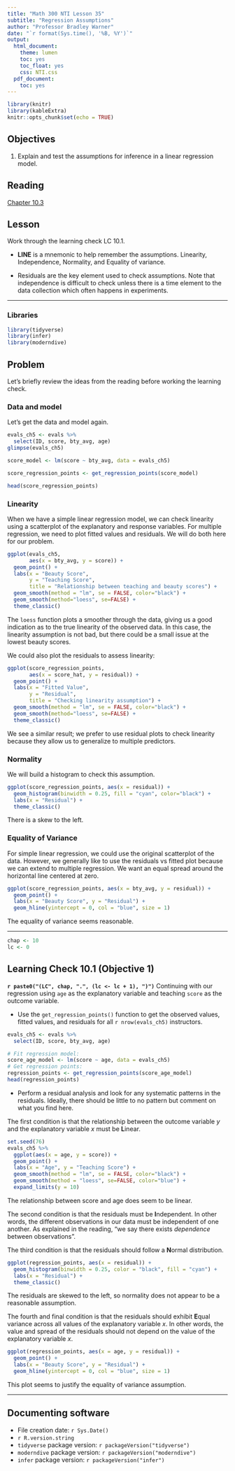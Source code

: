 ```yaml
---
title: "Math 300 NTI Lesson 35"
subtitle: "Regression Assumptions"
author: "Professor Bradley Warner"
date: "`r format(Sys.time(), '%B, %Y')`"
output:
  html_document:
    theme: lumen
    toc: yes
    toc_float: yes
    css: NTI.css
  pdf_document:
    toc: yes
---
```


```r
library(knitr)
library(kableExtra)
knitr::opts_chunk$set(echo = TRUE)
```

## Objectives

1. Explain and test the assumptions for inference in a linear regression model.


## Reading

[Chapter 10.3](https://moderndive.com/10-inference-for-regression.html#regression-conditions)

## Lesson

Work through the learning check LC 10.1.

+ **LINE** is a mnemonic to help remember the assumptions. Linearity, Independence, Normality, and Equality of variance.

+ Residuals are the key element used to check assumptions. Note that independence is difficult to check unless there is a time element to the data collection which often happens in experiments. 

------------------------------------------------------------------------

### Libraries

```r
library(tidyverse)
library(infer)
library(moderndive)
```

## Problem

Let's briefly review the ideas from the reading before working the learning check.

### Data and model

Let's get the data and model again.

```r
evals_ch5 <- evals %>%
  select(ID, score, bty_avg, age)
glimpse(evals_ch5)
```

```r
score_model <- lm(score ~ bty_avg, data = evals_ch5)
```


```r
score_regression_points <- get_regression_points(score_model)
```

```r
head(score_regression_points)
```


### Linearity

When we have a simple linear regression model, we can check linearity using a scatterplot of the explanatory and response variables. For multiple regression, we need to plot fitted values and residuals. We will do both here for our problem.

```r
ggplot(evals_ch5, 
       aes(x = bty_avg, y = score)) +
  geom_point() +
  labs(x = "Beauty Score", 
       y = "Teaching Score",
       title = "Relationship between teaching and beauty scores") +  
  geom_smooth(method = "lm", se = FALSE, color="black") +
  geom_smooth(method="loess", se=FALSE) +
  theme_classic()
```

The `loess` function plots a smoother through the data, giving us a good indication as to the true linearity of the observed data. In this case, the linearity assumption is not bad, but there could be a small issue at the lowest beauty scores. 

We could also plot the residuals to assess linearity:

```r
ggplot(score_regression_points, 
       aes(x = score_hat, y = residual)) +
  geom_point() +
  labs(x = "Fitted Value", 
       y = "Residual",
       title = "Checking linearity assumption") +  
  geom_smooth(method = "lm", se = FALSE, color="black") +
  geom_smooth(method="loess", se=FALSE) +
  theme_classic()
```

We see a similar result; we prefer to use residual plots to check linearity because they allow us to generalize to multiple predictors. 

### Normality

We will build a histogram to check this assumption.

```r
ggplot(score_regression_points, aes(x = residual)) +
  geom_histogram(binwidth = 0.25, fill = "cyan", color="black") +
  labs(x = "Residual") +
  theme_classic()
```

There is a skew to the left.

### Equality of Variance 

For simple linear regression, we could use the original scatterplot of the data. However, we generally like to use the residuals vs fitted plot because we can extend to multiple regression. We want an equal spread around the horizontal line centered at zero. 

```r
ggplot(score_regression_points, aes(x = bty_avg, y = residual)) +
  geom_point() +
  labs(x = "Beauty Score", y = "Residual") +
  geom_hline(yintercept = 0, col = "blue", size = 1)
```
The equality of variance seems reasonable.


***

```r
chap <- 10
lc <- 0
```

## Learning Check 10.1 (Objective 1)

**`r paste0("(LC", chap, ".", (lc <- lc + 1), ")")`** Continuing with our regression using `age` as the explanatory variable and teaching `score` as the outcome variable.

- Use the `get_regression_points()` function to get the observed values, fitted values, and residuals for all `r nrow(evals_ch5)` instructors. 

```r
evals_ch5 <- evals %>%
  select(ID, score, bty_avg, age)

# Fit regression model:
score_age_model <- lm(score ~ age, data = evals_ch5)
# Get regression points:
regression_points <- get_regression_points(score_age_model)
head(regression_points)
```

- Perform a residual analysis and look for any systematic patterns in the residuals. Ideally, there should be little to no pattern but comment on what you find here.

The first condition is that the relationship between the outcome variable $y$ and the explanatory variable $x$ must be **L**inear. 

```r
set.seed(76)
evals_ch5 %>%
  ggplot(aes(x = age, y = score)) +
  geom_point() +
  labs(x = "Age", y = "Teaching Score") +
  geom_smooth(method = "lm", se = FALSE, color="black") +
  geom_smooth(method = "loess", se=FALSE, color="blue") +
  expand_limits(y = 10)
```  

The relationship between score and age does seem to be linear. 

The second condition is that the residuals must be **I**ndependent. In other words, the different observations in our data must be independent of one another. As explained in the reading, "we say there exists *dependence* between observations".

The third condition is that the residuals should follow a **N**ormal distribution.  

```r
ggplot(regression_points, aes(x = residual)) +
  geom_histogram(binwidth = 0.25, color = "black", fill = "cyan") +
  labs(x = "Residual") +
  theme_classic()
```

The residuals are skewed to the left, so normality does not appear to be a reasonable assumption. 

The fourth and final condition is that the residuals should exhibit **E**qual variance across all values of the explanatory variable $x$. In other words, the value and spread of the residuals should not depend on the value of the explanatory variable $x$.  

```r
ggplot(regression_points, aes(x = age, y = residual)) +
  geom_point() +
  labs(x = "Beauty Score", y = "Residual") +
  geom_hline(yintercept = 0, col = "blue", size = 1)
```  

This plot seems to justify the equality of variance assumption. 

***

## Documenting software

-   File creation date: `r Sys.Date()`
-   `r R.version.string`
-   `tidyverse` package version: `r packageVersion("tidyverse")`
-   `moderndive` package version: `r packageVersion("moderndive")`
-   `infer` package version: `r packageVersion("infer")`

